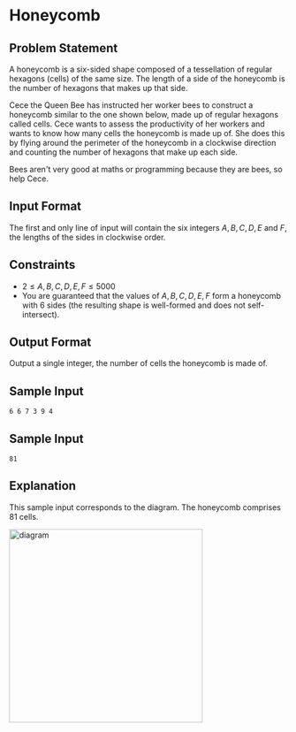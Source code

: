 # Honeycomb

## Problem Statement

A honeycomb is a six-sided shape composed of a tessellation of regular hexagons (cells) of the same size. The length of a side of the honeycomb is the number of hexagons that makes up that side.

Cece the Queen Bee has instructed her worker bees to construct a honeycomb similar to the one shown below, made up of regular hexagons called cells. Cece wants to assess the productivity of her workers and wants to know how many cells the honeycomb is made up of. She does this by flying around the perimeter of the honeycomb in a clockwise direction and counting the number of hexagons that make up each side.

Bees aren't very good at maths or programming because they are bees, so help Cece.

## Input Format

The first and only line of input will contain the six integers $A, B, C, D, E$ and $F$, the lengths of the sides in clockwise order.

## Constraints
- $2 \leq A,B,C,D,E,F \leq 5000$
- You are guaranteed that the values of $A,B,C,D,E,F$ form a honeycomb with 6 sides (the resulting shape is well-formed and does not self-intersect).

## Output Format
Output a single integer, the number of cells the honeycomb is made of.

## Sample Input
```
6 6 7 3 9 4
```

## Sample Input
```
81
```

## Explanation
This sample input corresponds to the diagram. The honeycomb comprises 81 cells.

<img
  src="https://s3.amazonaws.com/hr-assets/0/1616432768-8b7133f6a1-honeycomb.png"
  alt="diagram"
  width="350"
/>